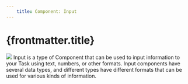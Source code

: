 ```yaml
---
    title: Component: Input
---
```


# {frontmatter.title}

![](https://t3837933.p.clickup-attachments.com/t3837933/8db7c693-7132-4623-91ca-8ef9614a8d30/image.png)
Input is a type of Component that can be used to input information to your Task using text, numbers, or other formats. Input components have several data types, and different types have different formats that can be used for various kinds of information.
